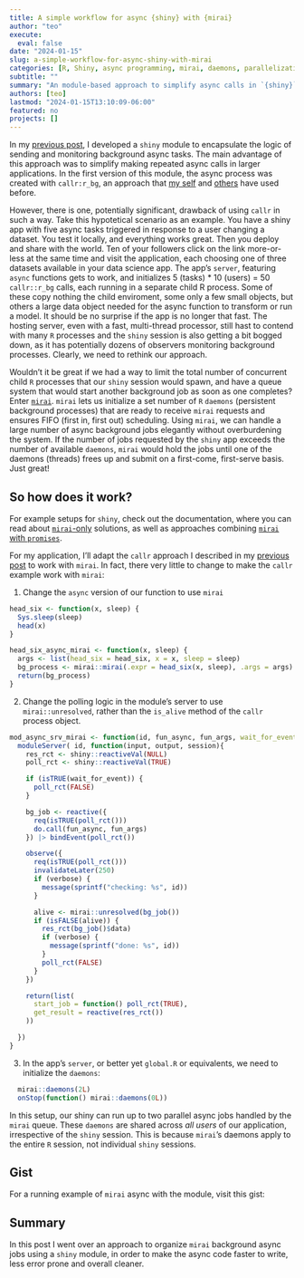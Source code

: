 ```yaml
---
title: A simple workflow for async {shiny} with {mirai}
author: "teo"
execute:
  eval: false
date: "2024-01-15"
slug: a-simple-workflow-for-async-shiny-with-mirai
categories: [R, Shiny, async programming, mirai, daemons, parallelization, shiny module]
subtitle: ""
summary: "An module-based approach to simplify async calls in `{shiny}` apps using `{mirai}`"
authors: [teo]
lastmod: "2024-01-15T13:10:09-06:00"
featured: no
projects: []
---
```


In my [previous post](https://discindo.org/post/an-opiniated-workflow-for-async-shiny-with-callr/),
I developed a `shiny` module to encapsulate the logic of sending and monitoring background async
tasks. The main advantage of this approach was to simplify making repeated async calls
in larger applications. In the first version of this module, the async process was
created with `callr:r_bg`, an approach that [my self](https://discindo.org/post/asynchronous-execution-in-shiny/) and
[others](https://hypebright.nl/index.php/2023/09/12/async-programming-in-shiny-with-crew-and-callr/) have used before.

However, there is one, potentially significant, drawback of using `callr` in such
a way. Take this hypotetical scenario as an example. You have a shiny app with
five async tasks triggered in response to a user changing a dataset. You test it locally,
and everything works great. Then you deploy and share with the world. Ten of your
followers click on the link more-or-less at the same time and visit the application,
each choosing one of three datasets available in your data science app. The app's
`server`, featuring `async` functions gets to work, and initializes 5 (tasks) \* 10 (users)
= 50 `callr::r_bg` calls, each running in a separate child R process. Some of these
copy nothing the child enviroment, some only a few small objects, but others a large
data object needed for the async function to transform or run a model. It should be no surprise
if the app is no longer that fast. The hosting server, even with a fast, multi-thread
processor, still hast to contend with many `R` processes and the `shiny` session
is also getting a bit bogged down, as it has potentially dozens of observers monitoring
background processes. Clearly, we need to rethink our approach.

Wouldn't it be great if we had a way to limit the total number of concurrent
child `R` processes that our `shiny` session would spawn, and have a queue system
that would start another background job as soon as one completes? Enter
[`mirai`](https://github.com/shikokuchuo/mirai). `mirai` lets us initialize a set
number of `R` `daemons` (persistent background processes) that are
ready to receive `mirai` requests and ensures FIFO (first in, first out) scheduling.
Using `mirai`, we can handle a large number of async background jobs elegantly
without overburdening the system. If the number of jobs requested by the `shiny`
app exceeds the number of available `daemons`, `mirai` would hold the jobs until
one of the daemons (threads) frees up and submit on a first-come, first-serve
basis. Just great!

## So how does it work?

For example setups for `shiny`, check out the documentation, where you can read
about [`mirai`-only](https://shikokuchuo.net/mirai/articles/shiny.html#shiny-example-usage)
solutions, as well as approaches combining
[`mirai` with `promises`](https://shikokuchuo.net/mirai/articles/shiny.html#example-using-promises).

For my application, I'll adapt the `callr` approach I described in my
[previous post](https://discindo.org/post/an-opiniated-workflow-for-async-shiny-with-callr/)
to work with `mirai`. In fact, there very little to change to make the `callr`
example work with `mirai`:

1. Change the `async` version of our function to use `mirai`

```r
head_six <- function(x, sleep) {
  Sys.sleep(sleep)
  head(x)
}

head_six_async_mirai <- function(x, sleep) {
  args <- list(head_six = head_six, x = x, sleep = sleep)
  bg_process <- mirai::mirai(.expr = head_six(x, sleep), .args = args)
  return(bg_process)
}
```

2. Change the polling logic in the module's server to use `mirai::unresolved`,
   rather than the `is_alive` method of the `callr` process object.

```r
mod_async_srv_mirai <- function(id, fun_async, fun_args, wait_for_event = FALSE, verbose = FALSE) {
  moduleServer( id, function(input, output, session){
    res_rct <- shiny::reactiveVal(NULL)
    poll_rct <- shiny::reactiveVal(TRUE)

    if (isTRUE(wait_for_event)) {
      poll_rct(FALSE)
    }

    bg_job <- reactive({
      req(isTRUE(poll_rct()))
      do.call(fun_async, fun_args)
    }) |> bindEvent(poll_rct())

    observe({
      req(isTRUE(poll_rct()))
      invalidateLater(250)
      if (verbose) {
        message(sprintf("checking: %s", id))
      }

      alive <- mirai::unresolved(bg_job())
      if (isFALSE(alive)) {
        res_rct(bg_job()$data)
        if (verbose) {
          message(sprintf("done: %s", id))
        }
        poll_rct(FALSE)
      }
    })

    return(list(
      start_job = function() poll_rct(TRUE),
      get_result = reactive(res_rct())
    ))

  })
}
```

3. In the app's `server`, or better yet `global.R` or equivalents, we need to
   initialize the `daemons`:

```r
  mirai::daemons(2L)
  onStop(function() mirai::daemons(0L))
```

In this setup, our shiny can run up to two parallel async jobs handled by the
`mirai` queue. These `daemons` are shared across _all users_ of our application,
irrespective of the `shiny` session. This is because `mirai`'s daemons apply to
the entire `R` session, not individual `shiny` sessions.

## Gist

For a running example of `mirai` async with the module, visit this gist:

<script src="https://gist.github.com/teofiln/59e69133e2ce08597b071ffa1cad5dc9.js"></script>

## Summary

In this post I went over an approach to organize `mirai` background async jobs using
a `shiny` module, in order to make the async code faster to write, less error prone
and overall cleaner.

